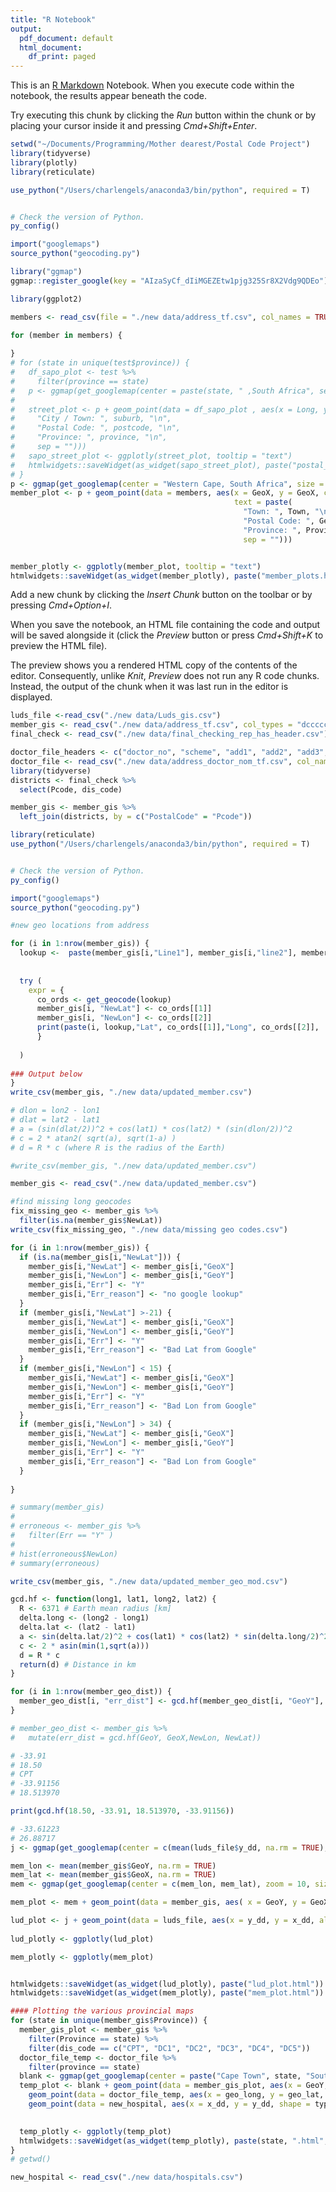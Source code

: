```yaml
---
title: "R Notebook"
output:
  pdf_document: default
  html_document:
    df_print: paged
---
```


This is an [R Markdown](http://rmarkdown.rstudio.com) Notebook. When you execute code within the notebook, the results appear beneath the code. 

Try executing this chunk by clicking the *Run* button within the chunk or by placing your cursor inside it and pressing *Cmd+Shift+Enter*. 

```r
setwd("~/Documents/Programming/Mother dearest/Postal Code Project")
library(tidyverse)
library(plotly)
library(reticulate)

use_python("/Users/charlengels/anaconda3/bin/python", required = T)


# Check the version of Python.
py_config()

import("googlemaps")
source_python("geocoding.py")

library("ggmap")
ggmap::register_google(key = "AIzaSyCf_dIiMGEZEtw1pjg325Sr8X2Vdg9QDEo")

library(ggplot2)
```

```r
members <- read_csv(file = "./new data/address_tf.csv", col_names = TRUE)
```
```r
for (member in members) {
  
}
# for (state in unique(test$province)) {
#   df_sapo_plot <- test %>%
#     filter(province == state)
#   p <- ggmap(get_googlemap(center = paste(state, " ,South Africa", sep = ""), size = c(640, 640), zoom = 6, scale = 2, maptype = "roadmap", color = "color", region = "za"))
#   
#   street_plot <- p + geom_point(data = df_sapo_plot , aes(x = Long, y = Lat, color = province, alpha = 0.5, text = paste(
#     "City / Town: ", suburb, "\n",
#     "Postal Code: ", postcode, "\n",
#     "Province: ", province, "\n",
#     sep = ""))) 
#   sapo_street_plot <- ggplotly(street_plot, tooltip = "text")
#   htmlwidgets::saveWidget(as_widget(sapo_street_plot), paste("postal_codes_",state,".html"))
# }
p <- ggmap(get_googlemap(center = "Western Cape, South Africa", size = c(640, 640), zoom = 6, scale = 2, maptype = "roadmap", color = "color", region = "za"))
member_plot <- p + geom_point(data = members, aes(x = GeoX, y = GeoX, color = Province, alpha = 0.5, 
                                                  text = paste(
                                                    "Town: ", Town, "\n",
                                                    "Postal Code: ", GeoPostalCode, "\n",
                                                    "Province: ", Province, "\n", 
                                                    sep = "")))


member_plotly <- ggplotly(member_plot, tooltip = "text")
htmlwidgets::saveWidget(as_widget(member_plotly), paste("member_plots.html"))
```


Add a new chunk by clicking the *Insert Chunk* button on the toolbar or by pressing *Cmd+Option+I*.

When you save the notebook, an HTML file containing the code and output will be saved alongside it (click the *Preview* button or press *Cmd+Shift+K* to preview the HTML file). 

The preview shows you a rendered HTML copy of the contents of the editor. Consequently, unlike *Knit*, *Preview* does not run any R code chunks. Instead, the output of the chunk when it was last run in the editor is displayed.
```r
luds_file <-read_csv("./new data/Luds_gis.csv")
member_gis <- read_csv("./new data/address_tf.csv", col_types = "dcccccdcdd")
final_check <- read_csv("./new data/final_checking_rep_has_header.csv")

doctor_file_headers <- c("doctor_no", "scheme", "add1", "add2", "add3", "town", "postal", "geo_lat", "geo_long", "province")
doctor_file <- read_csv("./new data/address_doctor_nom_tf.csv", col_names = doctor_file_headers)
library(tidyverse)
districts <- final_check %>%
  select(Pcode, dis_code)

member_gis <- member_gis %>%
  left_join(districts, by = c("PostalCode" = "Pcode"))

```


```r
library(reticulate)
use_python("/Users/charlengels/anaconda3/bin/python", required = T)


# Check the version of Python.
py_config()

import("googlemaps")
source_python("geocoding.py")
```

```r
#new geo locations from address

for (i in 1:nrow(member_gis)) {
  lookup <-  paste(member_gis[i,"Line1"], member_gis[i,"line2"], member_gis[i, "line3"], member_gis[i, "Town"],"South Africa", sep = ", ")
  
  
  try (
    expr = {
      co_ords <- get_geocode(lookup)
      member_gis[i, "NewLat"] <- co_ords[[1]]
      member_gis[i, "NewLon"] <- co_ords[[2]]    
      print(paste(i, lookup,"Lat", co_ords[[1]],"Long", co_ords[[2]],  sep = " -> "))
      }
    
  )
  
### Output below  
}
write_csv(member_gis, "./new data/updated_member.csv")
```

```r
# dlon = lon2 - lon1 
# dlat = lat2 - lat1 
# a = (sin(dlat/2))^2 + cos(lat1) * cos(lat2) * (sin(dlon/2))^2 
# c = 2 * atan2( sqrt(a), sqrt(1-a) ) 
# d = R * c (where R is the radius of the Earth)

#write_csv(member_gis, "./new data/updated_member.csv")

member_gis <- read_csv("./new data/updated_member.csv")

#find missing long geocodes
fix_missing_geo <- member_gis %>%
  filter(is.na(member_gis$NewLat))
write_csv(fix_missing_geo, "./new data/missing geo codes.csv")

for (i in 1:nrow(member_gis)) {
  if (is.na(member_gis[i,"NewLat"])) {
    member_gis[i,"NewLat"] <- member_gis[i,"GeoX"]
    member_gis[i,"NewLon"] <- member_gis[i,"GeoY"]
    member_gis[i,"Err"] <- "Y" 
    member_gis[i,"Err_reason"] <- "no google lookup"
  }
  if (member_gis[i,"NewLat"] >-21) {
    member_gis[i,"NewLat"] <- member_gis[i,"GeoX"]
    member_gis[i,"NewLon"] <- member_gis[i,"GeoY"]
    member_gis[i,"Err"] <- "Y"
    member_gis[i,"Err_reason"] <- "Bad Lat from Google"
  }
  if (member_gis[i,"NewLon"] < 15) {
    member_gis[i,"NewLat"] <- member_gis[i,"GeoX"]
    member_gis[i,"NewLon"] <- member_gis[i,"GeoY"]
    member_gis[i,"Err"] <- "Y" 
    member_gis[i,"Err_reason"] <- "Bad Lon from Google"
  }
  if (member_gis[i,"NewLon"] > 34) {
    member_gis[i,"NewLat"] <- member_gis[i,"GeoX"]
    member_gis[i,"NewLon"] <- member_gis[i,"GeoY"]
    member_gis[i,"Err"] <- "Y"
    member_gis[i,"Err_reason"] <- "Bad Lon from Google"
  }
  
}

# summary(member_gis)
# 
# erroneous <- member_gis %>%
#   filter(Err == "Y" )
# 
# hist(erroneous$NewLon)
# summary(erroneous)

write_csv(member_gis, "./new data/updated_member_geo_mod.csv")
```

```r

gcd.hf <- function(long1, lat1, long2, lat2) {
  R <- 6371 # Earth mean radius [km]
  delta.long <- (long2 - long1)
  delta.lat <- (lat2 - lat1)
  a <- sin(delta.lat/2)^2 + cos(lat1) * cos(lat2) * sin(delta.long/2)^2
  c <- 2 * asin(min(1,sqrt(a)))
  d = R * c
  return(d) # Distance in km
}

for (i in 1:nrow(member_geo_dist)) {
  member_geo_dist[i, "err_dist"] <- gcd.hf(member_geo_dist[i, "GeoY"], member_geo_dist[i, "GeoX"],member_geo_dist[i, "NewLon"], member_geo_dist[i, "NewLat"])
}

# member_geo_dist <- member_gis %>%
#   mutate(err_dist = gcd.hf(GeoY, GeoX,NewLon, NewLat))

# -33.91
# 18.50
# CPT
# -33.91156
# 18.513970

print(gcd.hf(18.50, -33.91, 18.513970, -33.91156))

```


```r
# -33.61223
# 26.88717
j <- ggmap(get_googlemap(center = c(mean(luds_file$y_dd, na.rm = TRUE), mean(luds_file$x_dd, na.rm = TRUE)), zoom = 9, size = c(640, 640), scale = 2, format = "png8", maptype = "hybrid", color = "color"), extent = "device")

mem_lon <- mean(member_gis$GeoY, na.rm = TRUE)
mem_lat <- mean(member_gis$GeoX, na.rm = TRUE)
mem <- ggmap(get_googlemap(center = c(mem_lon, mem_lat), zoom = 10, size = c(640, 640), scale = 2, format = "png8", maptype = "roadmap", color = "color"), extent = "device")

mem_plot <- mem + geom_point(data = member_gis, aes( x = GeoY, y = GeoX, alpha = 0.1), color = "blue")

lud_plot <- j + geom_point(data = luds_file, aes(x = y_dd, y = x_dd, alpha = 0.5), color = "red")
  
lud_plotly <- ggplotly(lud_plot)

mem_plotly <- ggplotly(mem_plot)


htmlwidgets::saveWidget(as_widget(lud_plotly), paste("lud_plot.html"))
htmlwidgets::saveWidget(as_widget(mem_plotly), paste("mem_plot.html"))

```


```r
#### Plotting the various provincial maps
for (state in unique(member_gis$Province)) {
  member_gis_plot <- member_gis %>%
    filter(Province == state) %>%
    filter(dis_code == c("CPT", "DC1", "DC2", "DC3", "DC4", "DC5"))
  doctor_file_temp <- doctor_file %>%
    filter(province == state)
  blank <- ggmap(get_googlemap(center = paste("Cape Town", state, "South Africa", sep = ", "),zoom = 8, size = c(640, 640), scale = 2, format = "png8", maptype = "roadmap", color = "color"), extent = "device")
  temp_plot <- blank + geom_point(data = member_gis_plot, aes(x = GeoY, y = GeoX), colour = "purple") + geom_point(data = member_gis_plot, aes(x = NewLon, y = NewLat, alpha = 0.25, colour = dis_code)) + 
    geom_point(data = doctor_file_temp, aes(x = geo_long, y = geo_lat, shape = scheme)) + 
    geom_point(data = new_hospital, aes(x = x_dd, y = y_dd, shape = type, alpha = 0.25), colour = "yellow") 

  
  temp_plotly <- ggplotly(temp_plot)
  htmlwidgets::saveWidget(as_widget(temp_plotly), paste(state, ".html", sep = ""))
}
# getwd()

```

```r
new_hospital <- read_csv("./new data/hospitals.csv")
```

